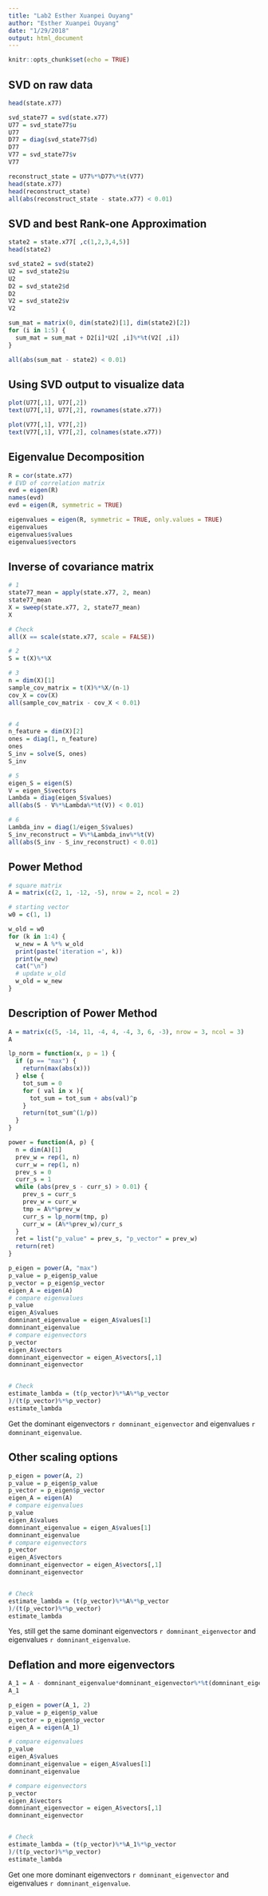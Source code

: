 ```yaml
---
title: "Lab2 Esther Xuanpei Ouyang"
author: "Esther Xuanpei Ouyang"
date: "1/29/2018"
output: html_document
---
```


```r
knitr::opts_chunk$set(echo = TRUE)
```

## SVD on raw data
```r
head(state.x77)

svd_state77 = svd(state.x77)
U77 = svd_state77$u
U77
D77 = diag(svd_state77$d)
D77
V77 = svd_state77$v
V77

reconstruct_state = U77%*%D77%*%t(V77)
head(state.x77)
head(reconstruct_state)
all(abs(reconstruct_state - state.x77) < 0.01)
```

## SVD and best Rank-one Approximation
```r
state2 = state.x77[ ,c(1,2,3,4,5)]
head(state2)

svd_state2 = svd(state2)
U2 = svd_state2$u
U2
D2 = svd_state2$d
D2
V2 = svd_state2$v
V2

sum_mat = matrix(0, dim(state2)[1], dim(state2)[2])
for (i in 1:5) {
  sum_mat = sum_mat + D2[i]*U2[ ,i]%*%t(V2[ ,i])
}

all(abs(sum_mat - state2) < 0.01)
```

## Using SVD output to visualize data

```r
plot(U77[,1], U77[,2])
text(U77[,1], U77[,2], rownames(state.x77))
```

```r
plot(V77[,1], V77[,2])
text(V77[,1], V77[,2], colnames(state.x77))
```

## Eigenvalue Decomposition

```r
R = cor(state.x77)
# EVD of correlation matrix
evd = eigen(R) 
names(evd)
evd = eigen(R, symmetric = TRUE)

eigenvalues = eigen(R, symmetric = TRUE, only.values = TRUE) 
eigenvalues
eigenvalues$values
eigenvalues$vectors
```

## Inverse of covariance matrix
```r
# 1
state77_mean = apply(state.x77, 2, mean)
state77_mean
X = sweep(state.x77, 2, state77_mean)
X

# Check
all(X == scale(state.x77, scale = FALSE))

# 2
S = t(X)%*%X

# 3
n = dim(X)[1]
sample_cov_matrix = t(X)%*%X/(n-1)
cov_X = cov(X)
all(sample_cov_matrix - cov_X < 0.01)


# 4
n_feature = dim(X)[2]
ones = diag(1, n_feature)
ones
S_inv = solve(S, ones)
S_inv

# 5
eigen_S = eigen(S)
V = eigen_S$vectors
Lambda = diag(eigen_S$values)
all(abs(S - V%*%Lambda%*%t(V)) < 0.01)

# 6
Lambda_inv = diag(1/eigen_S$values)
S_inv_reconstruct = V%*%Lambda_inv%*%t(V)
all(abs(S_inv - S_inv_reconstruct) < 0.01)
```


## Power Method
```r
# square matrix
A = matrix(c(2, 1, -12, -5), nrow = 2, ncol = 2)

# starting vector
w0 = c(1, 1)

w_old = w0
for (k in 1:4) {
  w_new = A %*% w_old 
  print(paste('iteration =', k))
  print(w_new) 
  cat("\n")
  # update w_old 
  w_old = w_new
}
```

## Description of Power Method
```r
A = matrix(c(5, -14, 11, -4, 4, -4, 3, 6, -3), nrow = 3, ncol = 3)
A

lp_norm = function(x, p = 1) {
  if (p == "max") {
    return(max(abs(x)))
  } else {
    tot_sum = 0
    for ( val in x ){
      tot_sum = tot_sum + abs(val)^p
    }
    return(tot_sum^(1/p))
  }
}

power = function(A, p) {
  n = dim(A)[1]
  prev_w = rep(1, n) 
  curr_w = rep(1, n)
  prev_s = 0
  curr_s = 1
  while (abs(prev_s - curr_s) > 0.01) {
    prev_s = curr_s
    prev_w = curr_w
    tmp = A%*%prev_w
    curr_s = lp_norm(tmp, p)
    curr_w = (A%*%prev_w)/curr_s
  }
  ret = list("p_value" = prev_s, "p_vector" = prev_w)
  return(ret)
}

p_eigen = power(A, "max")
p_value = p_eigen$p_value
p_vector = p_eigen$p_vector
eigen_A = eigen(A)
# compare eigenvalues
p_value
eigen_A$values
domninant_eigenvalue = eigen_A$values[1]
domninant_eigenvalue
# compare eigenvectors
p_vector
eigen_A$vectors
domninant_eigenvector = eigen_A$vectors[,1]
domninant_eigenvector


# Check
estimate_lambda = (t(p_vector)%*%A%*%p_vector
)/(t(p_vector)%*%p_vector)
estimate_lambda
```
Get the dominant eigenvectors `r domninant_eigenvector` and eigenvalues `r domninant_eigenvalue`.

## Other scaling options
```r
p_eigen = power(A, 2)
p_value = p_eigen$p_value
p_vector = p_eigen$p_vector
eigen_A = eigen(A)
# compare eigenvalues
p_value
eigen_A$values
domninant_eigenvalue = eigen_A$values[1]
domninant_eigenvalue
# compare eigenvectors
p_vector
eigen_A$vectors
domninant_eigenvector = eigen_A$vectors[,1]
domninant_eigenvector


# Check
estimate_lambda = (t(p_vector)%*%A%*%p_vector
)/(t(p_vector)%*%p_vector)
estimate_lambda
```
Yes, still get the same dominant eigenvectors `r domninant_eigenvector` and eigenvalues `r domninant_eigenvalue`.

## Deflation and more eigenvectors
```r
A_1 = A - domninant_eigenvalue*domninant_eigenvector%*%t(domninant_eigenvector)
A_1

p_eigen = power(A_1, 2)
p_value = p_eigen$p_value
p_vector = p_eigen$p_vector
eigen_A = eigen(A_1)

# compare eigenvalues
p_value
eigen_A$values
domninant_eigenvalue = eigen_A$values[1]
domninant_eigenvalue

# compare eigenvectors
p_vector
eigen_A$vectors
domninant_eigenvector = eigen_A$vectors[,1]
domninant_eigenvector


# Check
estimate_lambda = (t(p_vector)%*%A_1%*%p_vector
)/(t(p_vector)%*%p_vector)
estimate_lambda
```
Get one more dominant eigenvectors `r domninant_eigenvector` and eigenvalues `r domninant_eigenvalue`.